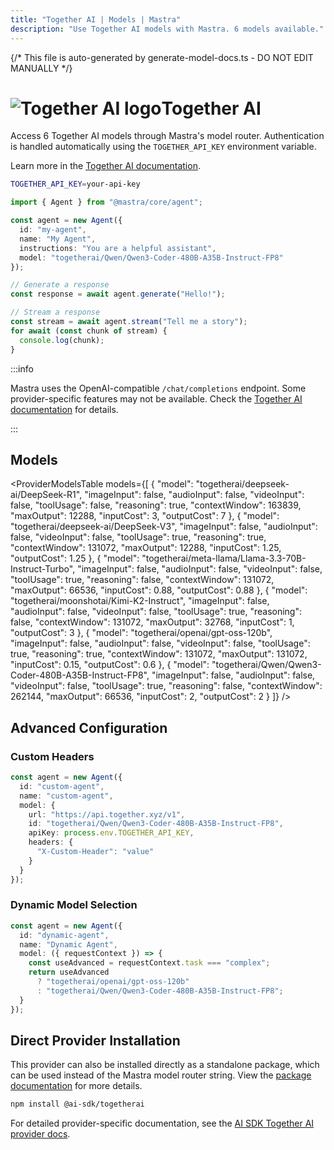 ```yaml
---
title: "Together AI | Models | Mastra"
description: "Use Together AI models with Mastra. 6 models available."
---
```


{/* This file is auto-generated by generate-model-docs.ts - DO NOT EDIT MANUALLY */}



# <img src="https://models.dev/logos/togetherai.svg" alt="Together AI logo" className="inline w-8 h-8 mr-2 align-middle dark:invert dark:brightness-0 dark:contrast-200" />Together AI

Access 6 Together AI models through Mastra's model router. Authentication is handled automatically using the `TOGETHER_API_KEY` environment variable.

Learn more in the [Together AI documentation](https://docs.together.ai/docs/serverless-models).

```bash
TOGETHER_API_KEY=your-api-key
```

```typescript
import { Agent } from "@mastra/core/agent";

const agent = new Agent({
  id: "my-agent",
  name: "My Agent",
  instructions: "You are a helpful assistant",
  model: "togetherai/Qwen/Qwen3-Coder-480B-A35B-Instruct-FP8"
});

// Generate a response
const response = await agent.generate("Hello!");

// Stream a response
const stream = await agent.stream("Tell me a story");
for await (const chunk of stream) {
  console.log(chunk);
}
```

:::info

Mastra uses the OpenAI-compatible `/chat/completions` endpoint. Some provider-specific features may not be available. Check the [Together AI documentation](https://docs.together.ai/docs/serverless-models) for details.

:::

## Models

<ProviderModelsTable
  models={[
  {
    "model": "togetherai/deepseek-ai/DeepSeek-R1",
    "imageInput": false,
    "audioInput": false,
    "videoInput": false,
    "toolUsage": false,
    "reasoning": true,
    "contextWindow": 163839,
    "maxOutput": 12288,
    "inputCost": 3,
    "outputCost": 7
  },
  {
    "model": "togetherai/deepseek-ai/DeepSeek-V3",
    "imageInput": false,
    "audioInput": false,
    "videoInput": false,
    "toolUsage": true,
    "reasoning": true,
    "contextWindow": 131072,
    "maxOutput": 12288,
    "inputCost": 1.25,
    "outputCost": 1.25
  },
  {
    "model": "togetherai/meta-llama/Llama-3.3-70B-Instruct-Turbo",
    "imageInput": false,
    "audioInput": false,
    "videoInput": false,
    "toolUsage": true,
    "reasoning": false,
    "contextWindow": 131072,
    "maxOutput": 66536,
    "inputCost": 0.88,
    "outputCost": 0.88
  },
  {
    "model": "togetherai/moonshotai/Kimi-K2-Instruct",
    "imageInput": false,
    "audioInput": false,
    "videoInput": false,
    "toolUsage": true,
    "reasoning": false,
    "contextWindow": 131072,
    "maxOutput": 32768,
    "inputCost": 1,
    "outputCost": 3
  },
  {
    "model": "togetherai/openai/gpt-oss-120b",
    "imageInput": false,
    "audioInput": false,
    "videoInput": false,
    "toolUsage": true,
    "reasoning": true,
    "contextWindow": 131072,
    "maxOutput": 131072,
    "inputCost": 0.15,
    "outputCost": 0.6
  },
  {
    "model": "togetherai/Qwen/Qwen3-Coder-480B-A35B-Instruct-FP8",
    "imageInput": false,
    "audioInput": false,
    "videoInput": false,
    "toolUsage": true,
    "reasoning": false,
    "contextWindow": 262144,
    "maxOutput": 66536,
    "inputCost": 2,
    "outputCost": 2
  }
]}
/>

## Advanced Configuration

### Custom Headers

```typescript
const agent = new Agent({
  id: "custom-agent",
  name: "custom-agent",
  model: {
    url: "https://api.together.xyz/v1",
    id: "togetherai/Qwen/Qwen3-Coder-480B-A35B-Instruct-FP8",
    apiKey: process.env.TOGETHER_API_KEY,
    headers: {
      "X-Custom-Header": "value"
    }
  }
});
```

### Dynamic Model Selection

```typescript
const agent = new Agent({
  id: "dynamic-agent",
  name: "Dynamic Agent",
  model: ({ requestContext }) => {
    const useAdvanced = requestContext.task === "complex";
    return useAdvanced
      ? "togetherai/openai/gpt-oss-120b"
      : "togetherai/Qwen/Qwen3-Coder-480B-A35B-Instruct-FP8";
  }
});
```



## Direct Provider Installation

This provider can also be installed directly as a standalone package, which can be used instead of the Mastra model router string. View the [package documentation](https://www.npmjs.com/package/@ai-sdk/togetherai) for more details.

```bash npm2yarn copy
npm install @ai-sdk/togetherai
```

For detailed provider-specific documentation, see the [AI SDK Together AI provider docs](https://ai-sdk.dev/providers/ai-sdk-providers/togetherai).
